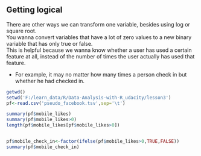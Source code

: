 ## Getting logical
There are other ways we can transform one variable, besides using log or square root.   
You wanna convert variables that have a lot of zero values to a new binary variable that has only true or false.  
This is helpful because we wanna know whether a user has used a certain feature at all, instead of the number of times the user actually has used that feature.  

+ For example, it may no matter how many times a person check in but whether he had checked in.
```r
getwd()
setwd('F:/learn_data/R/Data-Analysis-with-R_udacity/lesson3')
pf<-read.csv('pseudo_facebook.tsv',sep='\t')

summary(pf$mobile_likes)
summary(pf$mobile_likes>0)
length(pf$mobile_likes[pf$mobile_likes>0])


pf$mobile_check_in<-factor(ifelse(pf$mobile_likes>0,TRUE,FALSE))
summary(pf$mobile_check_in)

```

